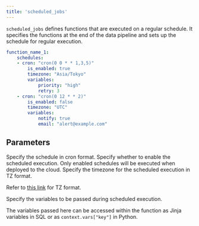 ```yaml
---
title: 'scheduled_jobs'
---
```


`scheduled_jobs` defines functions that are executed on a regular schedule. It specifies the functions at the end of the data pipeline and sets up the schedule for regular execution.

```yml scheduled_jobs
function_name_1:
    schedules:
    - cron: "cron(0 0 * * 1,3,5)"
        is_enabled: true
        timezone: "Asia/Tokyo"
        variables:
            priority: "high"
            retry: 3
    - cron: "cron(0 12 * * 2)"
        is_enabled: false
        timezone: "UTC"
        variables:
            notify: true
            email: "alert@example.com"
```

## Parameters

<ParamField body="cron" type="string">
Specify the schedule in cron format.
</ParamField>

<ParamField body="is_enabled" type="boolean">
Specify whether to enable the scheduled execution. Only enabled schedules will be executed when deployed to the cloud.
</ParamField>

<ParamField body="timezone" type="string">
Specify the timezone for the scheduled execution in TZ format.

Refer to [this link](https://en.wikipedia.org/wiki/List_of_tz_database_time_zones) for TZ format.
</ParamField>

<ParamField body="variables" type="object">
Specify the variables to be passed during scheduled execution.

The variables passed here can be accessed within the function as Jinja variables in SQL or as `context.vars["key"]` in Python.
</ParamField>

